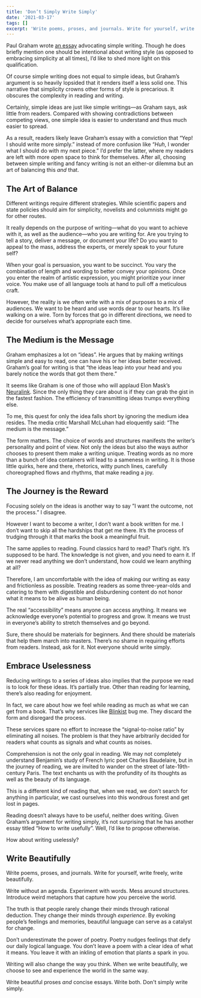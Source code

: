 ```yaml
---
title: 'Don’t Simply Write Simply'
date: '2021-03-17'
tags: []
excerpt: 'Write poems, proses, and journals. Write for yourself, write freely, write beautifully.'
---
```


Paul Graham wrote [an essay](http://www.paulgraham.com/simply.html) advocating simple writing. Though he does briefly mention one should be intentional about writing style (as opposed to embracing simplicity at all times), I’d like to shed more light on this qualification.

Of course simple writing does not equal to simple ideas, but Graham’s argument is so heavily lopsided that it renders itself a less solid one. This narrative that simplicity crowns other forms of style is precarious. It obscures the complexity in reading and writing.

Certainly, simple ideas are just like simple writings—as Graham says, ask little from readers. Compared with showing contradictions between competing views, one simple idea is easier to understand and thus much easier to spread. 

As a result, readers likely leave Graham’s essay with a conviction that “Yep! I should write more simply.” instead of more confusion like “*Huh*, I wonder what I should do with my next piece.” I’d prefer the latter, where my readers are left with more open space to think for themselves. After all, choosing between simple writing and fancy writing is not an either-or dilemma but an art of balancing this *and* that. 


## The Art of Balance

Different writings require different strategies. While scientific papers and state policies should aim for simplicity,  novelists and columnists might go for other routes.

It really depends on the purpose of writing—what do you want to achieve with it, as well as the audience—who you are writing for. Are you trying to tell a story, deliver a message, or document your life? Do you want to appeal to the mass, address the experts, or merely speak to your future self?

When your goal is persuasion, you want to be succinct. You vary the combination of length and wording to better convey your opinions. Once you enter the realm of artistic expression, you might prioritize your inner voice. You make use of all language tools at hand to pull off a meticulous craft.

However, the reality is we often write with a mix of purposes to a mix of audiences. We want to be heard and use words dear to our hearts. It’s like walking on a wire. Torn by forces that go in different directions, we need to decide for ourselves what’s appropriate each time.


## The Medium is the Message

Graham emphasizes a lot on “ideas”. He argues that by making writings simple and easy to read, one can have his or her ideas better received. Graham’s goal for writing is that “the ideas leap into your head and you barely notice the words that got them there.”

It seems like Graham is one of those who will applaud Elon Mask’s [Neuralink](https://neuralink.com/). Since the only thing they care about is if they can grab the gist in the fastest fashion. The efficiency of transmitting ideas trumps everything else. 

To me, this quest for only the idea falls short by ignoring the medium idea resides. The media critic Marshall McLuhan had eloquently said: “The medium is the message.” 

The form matters. The choice of words and structures manifests the writer’s personality and point of view. Not only the ideas but also the ways author chooses to present them make a writing unique. Treating words as no more than a bunch of idea containers will lead to a sameness in writing. It is those little quirks, here and there, rhetorics, witty punch lines, carefully choreographed flows and rhythms, that make reading a joy. 


## The Journey is the Reward

Focusing solely on the ideas is another way to say ”I want the outcome, not the process.” I disagree.

However I want to become a writer, I don’t want a book written for me. I don’t want to skip all the hardships that get me there. It’s the process of trudging through it that marks the book a meaningful fruit. 

The same applies to reading. Found classics hard to read? That’s right. It’s supposed to be hard. The knowledge is not given, and you need to earn it. If we never read anything we don’t understand, how could we learn anything at all? 

Therefore, I am uncomfortable with the idea of making our writing as easy and frictionless as possible. Treating readers as some three-year-olds and catering to them with digestible and disburdening content do not honor what it means to be alive as human being. 

The real “accessibility” means anyone can access anything. It means we acknowledge everyone’s potential to progress and grow. It means we trust in everyone’s ability to stretch themselves and go beyond.

Sure, there should be materials for beginners. And there should be materials that help them march into masters. There’s no shame in requiring efforts from readers. Instead, ask for it.  Not everyone should write simply. 


## Embrace Uselessness

Reducing writings to a series of ideas also implies that the purpose we read is to look for these ideas. It’s partially true. Other than reading for learning, there’s also reading for enjoyment.

In fact, we care about how we feel while reading as much as what we can get from a book. That’s why services like [Blinkist](https://www.blinkist.com/) bug me. They discard the form and disregard the process. 

These services spare no effort to increase the “signal-to-noise ratio” by eliminating all noises. The problem is that they have arbitrarily decided for readers what counts as signals and what counts as noises.

Comprehension is not the only goal in reading. We may not completely understand Benjamin’s study of French lyric poet Charles Baudelaire, but in the journey of reading, we are invited to wander on the street of late-19th-century Paris. The text enchants us with the profundity of its thoughts as well as the beauty of its language. 

This is a different kind of reading that, when we read, we don’t search for anything in particular, we cast ourselves into this wondrous forest and get lost in pages. 

Reading doesn’t always have to be useful, neither does writing. Given Graham’s argument for writing simply, it’s not surprising that he has another essay titled “How to write usefully”. Well, I’d like to propose otherwise. 

How about writing uselessly?  


## Write Beautifully

Write poems, proses, and journals. Write for yourself, write freely, write beautifully.

Write without an agenda. Experiment with words. Mess around structures. Introduce weird metaphors that capture how *you* perceive the world.

The truth is that people rarely change their minds through rational deduction. They change their minds through *experience*. By evoking people’s feelings and memories, beautiful language can serve as a catalyst for change.

Don’t underestimate the power of poetry. Poetry nudges feelings that defy our daily logical language. You don’t leave a poem with a clear idea of what it means. You leave it with an inkling of emotion that plants a spark in you. 

Writing will also change the way you think. When we write beautifully, we choose to see and experience the world in the same way.

Write beautiful proses *and* concise essays. Write both. Don't simply write simply.

